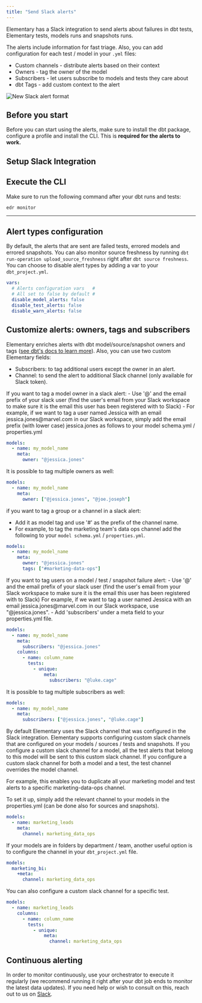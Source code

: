 ```yaml
---
title: "Send Slack alerts"
---
```



Elementary has a Slack integration to send alerts about failures in dbt tests, Elementary tests, models runs and
snapshots runs.

The alerts include information for fast triage.
Also, you can add configuration for each test / model in your `.yml` files:

- Custom channels - distribute alerts based on their context
- Owners - tag the owner of the model
- Subscribers - let users subscribe to models and tests they care about
- dbt Tags - add custom context to the alert

<img
src="https://res.cloudinary.com/mintlify/image/upload/v1659304885/elementary/slack-alert-format_rgcg1p.png"
alt="New Slack alert format"
/>

## Before you start

Before you can start using the alerts, make sure to install the dbt package, configure a profile and install the CLI.
This is **required for the alerts to work.**

<Accordion title="dbt package installation">

<InstallDbtPackage />

</Accordion>

<Accordion title="Configure connection profile">

<AddConnectionProfile />

</Accordion>

<Accordion title="Install CLI">

<InstallCLI />

</Accordion>

## Setup Slack Integration

<SetupSlackIntegration />

## Execute the CLI

Make sure to run the following command after your dbt runs and tests:

```
edr monitor
```

---

## Alert types configuration

By default, the alerts that are sent are failed tests, errored models and errored snapshots. You can also monitor source
freshness by running `dbt run-operation upload_source_freshness` right after `dbt source freshness`.
You can choose to disable alert types by adding a var to your `dbt_project.yml`.

```yml dbt_project.yml
vars:
  # Alerts configuration vars   #
  # All set to false by default #
  disable_model_alerts: false
  disable_test_alerts: false
  disable_warn_alerts: false
```

## Customize alerts: owners, tags and subscribers

Elementary enriches alerts with dbt model/source/snapshot owners and
tags ([see dbt's docs to learn more](https://docs.getdbt.com/reference/resource-configs/meta#designate-a-model-owner)).
Also, you can use two custom Elementary fields:

- Subscribers: to tag additional users except the owner in an alert.
- Channel: to send the alert to additional Slack channel (only available for Slack token).

<AccordionGroup>

<Accordion title="Owners">
If you want to tag a model owner in a slack alert:
- Use '@' and the email prefix of your slack user (find the user's email from your Slack workspace to make sure it is the email this user has been registered with to Slack)
- For example, if we want to tag a user named Jessica with an email jessica.jones@marvel.com in our Slack workspace, simply add the email prefix (with lower case) jessica.jones as follows to your model schema.yml / properties.yml

```yml properties.yml
models:
  - name: my_model_name
    meta:
      owner: "@jessica.jones"
```

It is possible to tag multiple owners as well:

```yml properties.yml
models:
  - name: my_model_name
    meta:
      owner: ["@jessica.jones", "@joe.joseph"]
```

</Accordion>

<Accordion title="Tags">
if you want to tag a group or a channel in a slack alert:

- Add it as model tag and use '#' as the prefix of the channel name.
- For example, to tag the marketing team's data ops channel add the following to your `model schema.yml`
  / `properties.yml`.

```yml properties.yml
models:
  - name: my_model_name
    meta:
      owner: "@jessica.jones"
      tags: ["#marketing-data-ops"]
```

</Accordion>

<Accordion title="Subscribers">
If you want to tag users on a model / test / snapshot failure alert:
- Use '@' and the email prefix of your slack user (find the user's email from your Slack workspace to make sure it is the email this user has been registered with to Slack) For example, if we want to tag a user named Jessica with an email jessica.jones@marvel.com in our Slack workspace, use "@jessica.jones".
- Add 'subscribers' under a meta field to your properties.yml file.

```yml properties.yml
models:
  - name: my_model_name
    meta:
      subscribers: "@jessica.jones"
    columns:
      - name: column_name
        tests:
          - unique:
              meta:
                subscribers: "@luke.cage"
```

It is possible to tag multiple subscribers as well:

```yml properties.yml
models:
  - name: my_model_name
    meta:
      subscribers: ["@jessica.jones", "@luke.cage"]
```

</Accordion>

<Accordion title="Custom Slack channel">
By default Elementary uses the Slack channel that was configured in the Slack integration.
Elementary supports configuring custom slack channels that are configured on your models / sources / tests and snapshots.
If you configure a custom slack channel for a model, all the test alerts that belong to this model will be sent to this custom slack channel.
If you configure a custom slack channel for both a model and a test, the test channel overrides the model channel.

For example, this enables you to duplicate all your marketing model and test alerts to a specific marketing-data-ops
channel.

To set it up, simply add the relevant channel to your models in the properties.yml (can be done also for sources and
snapshots).

```yml properties.yml
models:
  - name: marketing_leads
    meta:
      channel: marketing_data_ops
```

If your models are in folders by department / team, another useful option is to configure the channel in
your `dbt_project.yml` file.

```yml dbt_project.yml
models:
  marketing_bi:
    +meta:
      channel: marketing_data_ops
```

You can also configure a custom slack channel for a specific test.

```yml properties.yml
models:
  - name: marketing_leads
    columns:
      - name: column_name
        tests:
          - unique:
              meta:
                channel: marketing_data_ops
```

</Accordion>

</AccordionGroup>

## Continuous alerting

In order to monitor continuously, use your orchestrator to execute it regularly (we recommend running it right after
your dbt job ends to monitor the latest data updates).
If you need help or wish to consult on this, reach out to us
on [Slack](https://join.slack.com/t/elementary-community/shared_invite/zt-uehfrq2f-zXeVTtXrjYRbdE_V6xq4Rg).
